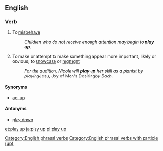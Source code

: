 ==English==

===Verb===
{{head|en|verb|head=to [[play]] [[up]]}}

# {{British|idiomatic}} To [[misbehave]]
#: ''Children who do not receive enough attention may begin to '''play up'''.'' 
# {{idiomatic}} To make or attempt to make something appear more important, likely or obvious; to [[showcase]] or [[highlight]]
#: ''For the audition, Nicole will '''play up''' her skill as a pianist by playing ''Jesu, Joy of Man's Desiring'' by Bach.''

====Synonyms====
* {{sense|to misbehave}} [[act up]]

====Antonyms====
* [[play down]]

[[Category:English phrasal verbs]]
[[Category:English phrasal verbs with particle (up)]]

[[et:play up]]
[[ja:play up]]
[[pl:play up]]